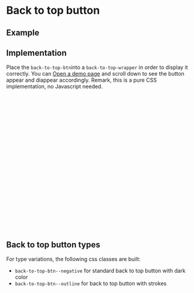 
<Meta of={BackToTopBtnStories} />

# Back to top button

## Example

<Canvas of={BackToTopBtnStories.Example} />

<Controls of={BackToTopBtnStories.Example} />

## Implementation

Place the `back-to-top-btn`into a `back-to-top-wrapper` in order to display it correctly.
You can <a href="?id=pages-homepage--example" target="_blank">Open a demo page</a> and scroll down to see the button appear and diappear accordingly. Remark, this is a pure CSS implementation, no Javascript needed.

```html
<main id="main-content">
  <div class="container">
    <!-- main content here -->
  </div>
  <div class="back-to-top-wrapper">
    <a
      href="#main-header"
      type="button"
      aria-label="Scroll to top"
      class="back-to-top-btn back-to-top-btn--outline back-to-top-btn--fixed "
    >
      <svg
        viewBox="0 0 24 24"
        xmlns="http://www.w3.org/2000/svg"
        class="back-to-top-btn__icon icon icon--base "
      >
        <path
          xmlns="http://www.w3.org/2000/svg"
          d="m19.044 14.731-6.669-3.85-6.669 3.85-.375-.649 7.044-4.067 7.044 4.067z"
        ></path>
      </svg>
    </a>
  </div>
</main>
```

## Back to top button types

For type variations, the following css classes are built:

- `back-to-top-btn--negative` for standard back to top button with dark color
- `back-to-top-btn--outline` for back to top button with strokes

<Canvas of={BackToTopBtnStories.Variations} />
